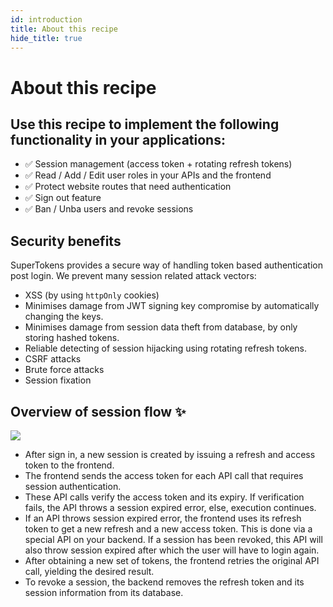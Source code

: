 ```yaml
---
id: introduction
title: About this recipe
hide_title: true
---
```


# About this recipe
## Use this recipe to implement the following functionality in your applications:
- ✅ Session management (access token + rotating refresh tokens)
- ✅ Read / Add / Edit user roles in your APIs and the frontend
- ✅ Protect website routes that need authentication
- ✅ Sign out feature
- ✅ Ban / Unba users and revoke sessions

## Security benefits

SuperTokens provides a secure way of handling token based authentication post login. We prevent many session related attack vectors:
- XSS (by using `httpOnly` cookies)
- Minimises damage from JWT signing key compromise by automatically changing the keys.
- Minimises damage from session data theft from database, by only storing hashed tokens.
- Reliable detecting of session hijacking using rotating refresh tokens.
- CSRF attacks
- Brute force attacks
- Session fixation

## Overview of session flow ✨
<img src="/docs/static/assets/session_flow.png" />

- After sign in, a new session is created by issuing a refresh and access token to the frontend.
- The frontend sends the access token for each API call that requires session authentication.
- These API calls verify the access token and its expiry. If verification fails, the API throws a session expired error, else, execution continues.
- If an API throws session expired error, the frontend uses its refresh token to get a new refresh and a new access token. This is done via a special API on your backend. If a session has been revoked, this API will also throw session expired after which the user will have to login again.
- After obtaining a new set of tokens, the frontend retries the original API call, yielding the desired result.
- To revoke a session, the backend removes the refresh token and its session information from its database.